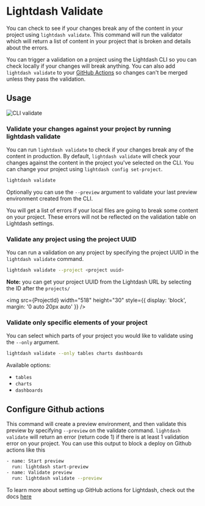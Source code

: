 
# Lightdash Validate

You can check to see if your changes break any of the content in your project using `lightdash validate`. This command will run the validator which will return a list of content in your project that is broken and details about the errors.

You can trigger a validation on a project using the Lightdash CLI so you can check locally if your changes will break anything. You can also add `lightdash validate` to your [GitHub Actions](#configure-github-actions) so changes can't be merged unless they pass the validation.

## Usage

![CLI validate](./assets/cli-validate.png)

### Validate your changes against your project by running lightdash validate

You can run `lightdash validate` to check if your changes break any of the content in production.
By default, `lightdash validate` will check your changes against the content in the project you've selected on the CLI.
You can change your project using `lightdash config set-project`.

```bash
lightdash validate
```

Optionally you can use the `--preview` argument to validate your last preview environment created from the CLI.

You will get a list of errors if your local files are going to break some content on your project.
These errors will not be reflected on the validation table on Lightdash settings.

### Validate any project using the project UUID

You can run a validation on any project by specifying the project UUID in the `lightdash validate` command.

```bash
lightdash validate --project <project uuid>
```

**Note:** you can get your project UUID from the Lightdash URL by selecting the ID after the `projects/`

<img
  src={ProjectId}
  width="518"
  height="30"
  style={{ display: 'block', margin: '0 auto 20px auto' }}
/>

### Validate only specific elements of your project

You can select which parts of your project you would like to validate using the `--only` argument.

```bash
lightdash validate --only tables charts dashboards
```

Available options:

- `tables`
- `charts`
- `dashboards`

## Configure Github actions

This command will create a preview environment, and then validate this preview by specifying `--preview` on the validate command.
`lightdash validate` will return an error (return code 1) if there is at least 1 validation error on your project.
You can use this output to block a deploy on Github actions like this

```bash
- name: Start preview
  run: lightdash start-preview
- name: Validate preview
  run: lightdash validate --preview
```

To learn more about setting up GitHub actions for Lightdash, check out the docs [here](/snippets/automatically-deploy-your-changes-using-github-action)
